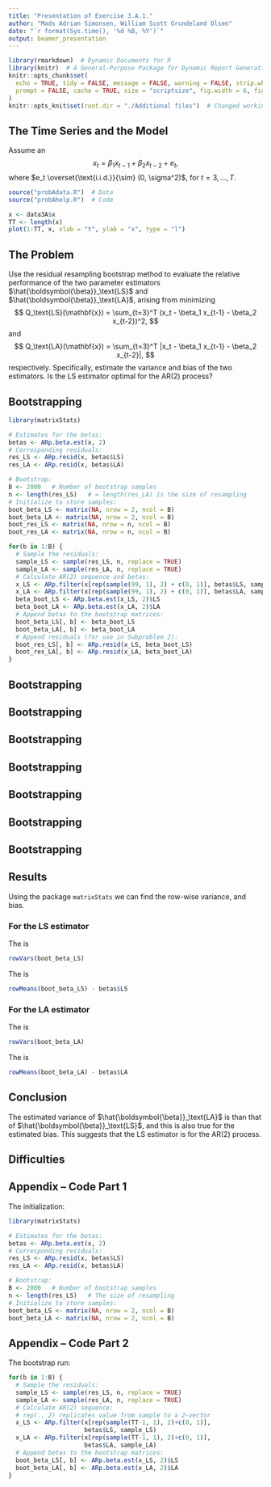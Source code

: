 ```yaml
---
title: "Presentation of Exercise 3.A.1."
author: "Mads Adrian Simonsen, William Scott Grundeland Olsen"
date: "`r format(Sys.time(), '%d %B, %Y')`"
output: beamer_presentation
---
```


```r
library(rmarkdown)  # Dynamic Documents for R
library(knitr)  # A General-Purpose Package for Dynamic Report Generation in R
knitr::opts_chunk$set(
  echo = TRUE, tidy = FALSE, message = FALSE, warning = FALSE, strip.white = TRUE,
  prompt = FALSE, cache = TRUE, size = "scriptsize", fig.width = 6, fig.height = 4
)
knitr::opts_knit$set(root.dir = "./Additional files")  # Changed working directory
```

## The Time Series and the Model

Assume an \textcolor{red}{AR(2) model}
$$
  x_t = \beta_1 x_{t-1} + \beta_2 x_{t-2} + e_t,
$$
where $e_t \overset{\text{i.i.d.}}{\sim} (0, \sigma^2)$, for $t=3,\dots,T$.

```r
source("probAdata.R")  # Data
source("probAhelp.R")  # Code

x <- data3A$x
TT <- length(x)
plot(1:TT, x, xlab = "t", ylab = "x", type = "l")
```



## The Problem

Use the residual resampling bootstrap method to evaluate the relative performance of the two parameter estimators $\hat{\boldsymbol{\beta}}_\text{LS}$ and $\hat{\boldsymbol{\beta}}_\text{LA}$, arising from minimizing
$$
  Q_\text{LS}(\mathbf{x}) = \sum_{t=3}^T (x_t - \beta_1 x_{t-1} - \beta_2 x_{t-2})^2,
$$
and
$$
  Q_\text{LA}(\mathbf{x}) = \sum_{t=3}^T |x_t - \beta_1 x_{t-1} - \beta_2 x_{t-2}|,
$$
respectively. Specifically, estimate the variance and bias of the two estimators. Is the LS estimator optimal for the AR(2) process?



## Bootstrapping

```r

library(matrixStats)

# Estimates for the betas:
betas <- ARp.beta.est(x, 2)
# Corresponding residuals:
res_LS <- ARp.resid(x, betas$LS)
res_LA <- ARp.resid(x, betas$LA)

# Bootstrap:
B <- 2000   # Number of bootstrap samples
n <- length(res_LS)   # = length(res_LA) is the size of resampling
# Initialize to store samples:
boot_beta_LS <- matrix(NA, nrow = 2, ncol = B)
boot_beta_LA <- matrix(NA, nrow = 2, ncol = B)
boot_res_LS <- matrix(NA, nrow = n, ncol = B)
boot_res_LA <- matrix(NA, nrow = n, ncol = B)

for(b in 1:B) {
  # Sample the residuals:
  sample_LS <- sample(res_LS, n, replace = TRUE)
  sample_LA <- sample(res_LA, n, replace = TRUE)
  # Calculate AR(2) sequence and betas:
  x_LS <- ARp.filter(x[rep(sample(99, 1), 2) + c(0, 1)], betas$LS, sample_LS)
  x_LA <- ARp.filter(x[rep(sample(99, 1), 2) + c(0, 1)], betas$LA, sample_LA)
  beta_boot_LS <- ARp.beta.est(x_LS, 2)$LS
  beta_boot_LA <- ARp.beta.est(x_LA, 2)$LA
  # Append betas to the bootstrap matrices:
  boot_beta_LS[, b] <- beta_boot_LS
  boot_beta_LA[, b] <- beta_boot_LA
  # Append residuals (for use in Subproblem 2):
  boot_res_LS[, b] <- ARp.resid(x_LS, beta_boot_LS)
  boot_res_LA[, b] <- ARp.resid(x_LA, beta_boot_LA)
}

```

\begin{itemize}
  \item Use \texttt{ARp.beta.est} to calculate the estimated betas.
\end{itemize}


## Bootstrapping

\begin{itemize}
  \item Use \texttt{ARp.beta.est} to calculate the estimated betas.
  \item Use \texttt{ARp.resid} to find the corresponding residuals.
\end{itemize}


## Bootstrapping

\begin{itemize}
  \item Use \texttt{ARp.beta.est} to calculate the estimated betas.
  \item Use \texttt{ARp.resid} to find the corresponding residuals.
  \item Initialize matrices to store the bootstrap samples.
\end{itemize}




## Bootstrapping

\begin{itemize}
  \item Use \texttt{ARp.beta.est} to calculate the estimated betas.
  \item Use \texttt{ARp.resid} to find the corresponding residuals.
  \item Initialize matrices to store the bootstrap samples.
  \item Run the bootstrapping $B$ times.
\end{itemize}




## Bootstrapping

\begin{itemize}
  \item Use \texttt{ARp.beta.est} to calculate the estimated betas.
  \item Use \texttt{ARp.resid} to find the corresponding residuals.
  \item Initialize matrices to store the bootstrap samples.
  \item Run the bootstrapping $B$ times.
  \begin{itemize}
    \item Sample from the calculated residuals with replacement.
  \end{itemize}
\end{itemize}




## Bootstrapping

\begin{itemize}
  \item Use \texttt{ARp.beta.est} to calculate the estimated betas.
  \item Use \texttt{ARp.resid} to find the corresponding residuals.
  \item Initialize matrices to store the bootstrap samples.
  \item Run the bootstrapping $B$ times.
  \begin{itemize}
    \item Sample from the calculated residuals with replacement.
    \item Calculate the AR(2) sequence where the initial values are chosen at random, using \texttt{ARp.filter}.
  \end{itemize}
\end{itemize}




## Bootstrapping

\begin{itemize}
  \item Use \texttt{ARp.beta.est} to calculate the estimated betas.
  \item Use \texttt{ARp.resid} to find the corresponding residuals.
  \item Initialize matrices to store the bootstrap samples.
  \item Run the bootstrapping $B$ times.
  \begin{itemize}
    \item Sample from the calculated residuals with replacement.
    \item Calculate the AR(2) sequence where the initial values are chosen at random, using \texttt{ARp.filter}.
    \item Using again \texttt{ARp.beta.est}, calculate the estimated betas, and add them to the previously mentioned matrix.
  \end{itemize}
\end{itemize}




## Bootstrapping

\begin{itemize}
  \item Use \texttt{ARp.beta.est} to calculate the estimated betas.
  \item Use \texttt{ARp.resid} to find the corresponding residuals.
  \item Initialize matrices to store the bootstrap samples.
  \item Run the bootstrapping $B$ times.
  \begin{itemize}
    \item Sample from the calculated residuals with replacement.
    \item Calculate the AR(2) sequence where the initial values are chosen at random, using \texttt{ARp.filter}.
    \item Using again \texttt{ARp.beta.est}, calculate the estimated betas, and add them to the previously mentioned matrix.
  \end{itemize}
  \item Do inference on the betas obtained.
\end{itemize}



## Results
Using the package `matrixStats` we can find the row-wise variance, and bias.

### For the LS estimator
The \textcolor{red}{variance} is
```r

rowVars(boot_beta_LS)

```
The \textcolor{red}{bias} is
```r

rowMeans(boot_beta_LS) - betas$LS

```

### For the LA estimator
The \textcolor{red}{variance} is
```r

rowVars(boot_beta_LA)

```
The \textcolor{red}{bias} is
```r

rowMeans(boot_beta_LA) - betas$LA

```



## Conclusion
The estimated variance of $\hat{\boldsymbol{\beta}}_\text{LA}$ is \textcolor{red}{smaller} than that of $\hat{\boldsymbol{\beta}}_\text{LS}$, and this is also true for the estimated bias. This suggests that the LS estimator is \textcolor{red}{not optimal} for the $\text{AR}(2)$ process.



## Difficulties
\begin{itemize}
  \item The function \texttt{filter()} in the help files had a name collision when using the \texttt{tidyverse} package. We therefore had to use \texttt{stats::filter()}.
\end{itemize}



## Appendix -- Code Part 1

<!--
Note: Not to be shown during the presentation, but if there are any questions, this might help answering them.
-->

The initialization:

```r

library(matrixStats)

# Estimates for the betas:
betas <- ARp.beta.est(x, 2)
# Corresponding residuals:
res_LS <- ARp.resid(x, betas$LS)
res_LA <- ARp.resid(x, betas$LA)

# Bootstrap:
B <- 2000   # Number of bootstrap samples
n <- length(res_LS)   # The size of resampling
# Initialize to store samples:
boot_beta_LS <- matrix(NA, nrow = 2, ncol = B)
boot_beta_LA <- matrix(NA, nrow = 2, ncol = B)

```


## Appendix -- Code Part 2

The bootstrap run:

```r

for(b in 1:B) {
  # Sample the residuals:
  sample_LS <- sample(res_LS, n, replace = TRUE)
  sample_LA <- sample(res_LA, n, replace = TRUE)
  # Calculate AR(2) sequence:
  # rep(., 2) replicates value from sample to a 2-vector
  x_LS <- ARp.filter(x[rep(sample(TT-1, 1), 2)+c(0, 1)],
                     betas$LS, sample_LS)
  x_LA <- ARp.filter(x[rep(sample(TT-1, 1), 2)+c(0, 1)],
                     betas$LA, sample_LA)
  # Append betas to the bootstrap matrices:
  boot_beta_LS[, b] <- ARp.beta.est(x_LS, 2)$LS
  boot_beta_LA[, b] <- ARp.beta.est(x_LA, 2)$LA
}

```
